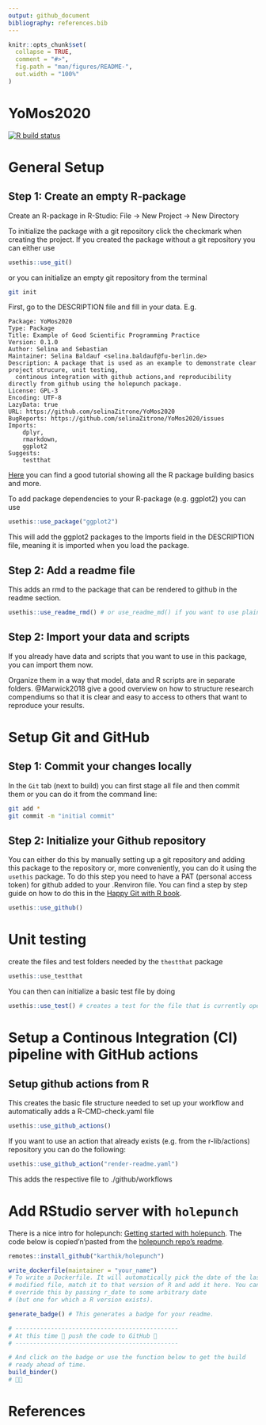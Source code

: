 ```yaml
---
output: github_document
bibliography: references.bib
---
```


<!-- README.md is generated from README.Rmd. Please edit that file -->

```r
knitr::opts_chunk$set(
  collapse = TRUE,
  comment = "#>",
  fig.path = "man/figures/README-",
  out.width = "100%"
)
```

# YoMos2020

<!-- badges: start -->
[![R build status](https://github.com/selinaZitrone/YoMos2020/workflows/R-CMD-check/badge.svg)](https://github.com/selinaZitrone/YoMos2020/actions)
<!-- badges: end -->

# General Setup

## Step 1: Create an empty R-package
Create an R-package in R-Studio: File -> New Project -> New Directory

To initialize the package with a git repository click the checkmark when creating the project.
If you created the package without a git repository you can either use 

```r
usethis::use_git()
```
or you can initialize an empty git repository from the terminal

```sh
git init
```

First, go to the DESCRIPTION file and fill in your data. E.g.
```
Package: YoMos2020
Type: Package
Title: Example of Good Scientific Programming Practice
Version: 0.1.0
Author: Selina and Sebastian
Maintainer: Selina Baldauf <selina.baldauf@fu-berlin.de>
Description: A package that is used as an example to demonstrate clear project strucure, unit testing, 
  continous integration with github actions,and reproducibility directly from github using the holepunch package.
License: GPL-3
Encoding: UTF-8
LazyData: true
URL: https://github.com/selinaZitrone/YoMos2020
BugReports: https://github.com/selinaZitrone/YoMos2020/issues
Imports:
    dplyr,
    rmarkdown,
    ggplot2
Suggests: 
    testthat
```

[Here](https://www.youtube.com/watch?v=79s3z0gIuFU&list=PLk3B5c8iCV-T4LM0mwEyWIunIunLyEjqM&index=1) you can find a good tutorial showing all the R package building basics and more.

To add package dependencies to your R-package (e.g. ggplot2) you can use 
```r
usethis::use_package("ggplot2")
```
This will add the ggplot2 packages to the Imports field in the DESCRIPTION file, meaning it is imported when you load the package.

## Step 2: Add a readme file
This adds an rmd to the package that can be rendered to github in the readme section.
```r
usethis::use_readme_rmd() # or use_readme_md() if you want to use plain Markdown
```

## Step 2: Import your data and scripts
If you already have data and scripts that you want to use in this package, you can import them now.

Organize them in a way that model, data and R scripts are in separate folders. @Marwick2018 give a good overview on how to structure research compendiums so that it is clear and easy to access to others that want to reproduce your results.

# Setup Git and GitHub

## Step 1: Commit your changes locally

In the `Git` tab (next to build) you can first stage all file and then commit them or you can do it from the command line:

```sh
git add *
git commit -m "initial commit"
```

## Step 2: Initialize your Github repository

You can either do this by manually setting up a git repository and adding this package to the repository or, more conveniently, you can do it using the `usethis` package.
To do this step you need to have a PAT (personal access token) for github added to your .Renviron file. You can find a step by step guide on how to do this in the [Happy Git with R book](https://happygitwithr.com/github-pat.html#github-pat).

```r
usethis::use_github()
```
# Unit testing

create the files and test folders needed by the `thestthat` package

```r
usethis::use_testthat
```

You can then can initialize a basic test file by doing
```r
usethis::use_test() # creates a test for the file that is currently open in RSudio
```

# Setup a Continous Integration (CI) pipeline with GitHub actions

## Setup github actions from R

This creates the basic file structure needed to set up your workflow and automatically adds a R-CMD-check.yaml file
```r
usethis::use_github_actions()
```
If you want to use an action that already exists (e.g. from the r-lib/actions) repository you can do the following:

```r
usethis::use_github_action("render-readme.yaml")
```
This adds the respective file to ./github/workflows

# Add RStudio server with `holepunch`
There is a nice intro for holepunch: [Getting started with holepunch](https://karthik.github.io/holepunch/articles/getting_started.html).
The code below is copied'n'pasted from the [holepunch repo's readme](https://github.com/karthik/holepunch).
```r
remotes::install_github("karthik/holepunch")

write_dockerfile(maintainer = "your_name") 
# To write a Dockerfile. It will automatically pick the date of the last 
# modified file, match it to that version of R and add it here. You can 
# override this by passing r_date to some arbitrary date
# (but one for which a R version exists).

generate_badge() # This generates a badge for your readme.

# ----------------------------------------------
# At this time 🙌 push the code to GitHub 🙌
# ----------------------------------------------

# And click on the badge or use the function below to get the build 
# ready ahead of time.
build_binder()
# 🤞🚀
```


# References

